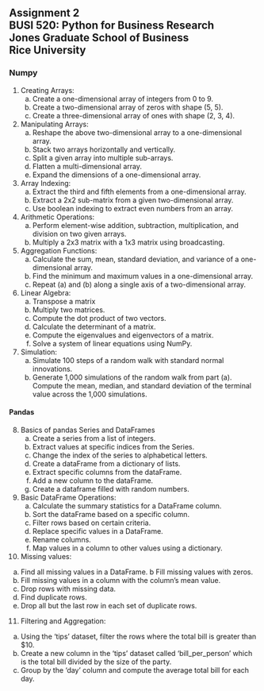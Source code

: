 ## Assignment 2<br>BUSI 520: Python for Business Research<br>Jones Graduate School of Business<br>Rice University<br>


### Numpy

1. Creating Arrays:
   a. Create a one-dimensional array of integers from 0 to 9.
   b. Create a two-dimensional array of zeros with shape (5, 5).
   c. Create a three-dimensional array of ones with shape (2, 3, 4).

2. Manipulating Arrays:
   a. Reshape the above two-dimensional array to a one-dimensional array.
   b. Stack two arrays horizontally and vertically.
   c. Split a given array into multiple sub-arrays.
   d. Flatten a multi-dimensional array.
   e. Expand the dimensions of a one-dimensional array.

3. Array Indexing:
   a. Extract the third and fifth elements from a one-dimensional array.
   b. Extract a 2x2 sub-matrix from a given two-dimensional array.
   c. Use boolean indexing to extract even numbers from an array.

4. Arithmetic Operations:  
   a. Perform element-wise addition, subtraction, multiplication, and division on two given arrays.
   b. Multiply a 2x3 matrix with a 1x3 matrix using broadcasting.
  
5. Aggregation Functions:
   a. Calculate the sum, mean, standard deviation, and variance of a one-dimensional array.
   b. Find the minimum and maximum values in a one-dimensional array.
   c. Repeat (a) and (b) along a single axis of a two-dimensional array.

6. Linear Algebra:
   a. Transpose a matrix
   b. Multiply two matrices.
   c. Compute the dot product of two vectors.
   d. Calculate the determinant of a matrix.
   e. Compute the eigenvalues and eigenvectors of a matrix.
   f. Solve a system of linear equations using NumPy.

7. Simulation:
   a. Simulate 100 steps of a random walk with standard normal innovations.
   b. Generate 1,000 simulations of the random walk from part (a).  Compute the mean, median, and standard deviation of the terminal value across the 1,000 simulations.  

#### Pandas

8. Basics of pandas Series and DataFrames
   a. Create a series from a list of integers.
   b. Extract values at specific indices from the Series.
   c. Change the index of the series to alphabetical letters.
   d. Create a dataFrame from a dictionary of lists.
   e. Extract specific columns from the dataFrame.
   f. Add a new column to the dataFrame.
   g. Create a dataframe filled with random numbers.

9. Basic DataFrame Operations:
   a. Calculate the summary statistics for a DataFrame column.
   b. Sort the dataFrame based on a specific column.
   c. Filter rows based on certain criteria.
   d. Replace specific values in a DataFrame.
   e. Rename columns.
   f. Map values in a column to other values using a dictionary.

10. Missing values:
   a. Find all missing values in a DataFrame.
   b Fill missing values with zeros.
   c. Fill missing values in a column with the column's mean value.
   d. Drop rows with missing data.
   e. Find duplicate rows.
   f. Drop all but the last row in each set of duplicate rows.

11. Filtering and Aggregation:
   a. Using the 'tips' dataset, filter the rows where the total bill is greater than $10.
   b. Create a new column in the 'tips' dataset called 'bill_per_person' which is the total bill divided by the size of the party.
   c. Group by the 'day' column and compute the average total bill for each day.
